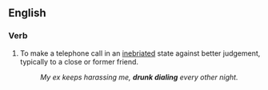 ==English==

===Verb===
{{en-verb|head=[[drunk]] [[dial]]|drunk dial|l|ing}}

# {{context|transitive|or|intransitive}} To make a telephone call in an [[inebriated]] state against better judgement, typically to a close or former friend.
#: ''My ex keeps harassing me, '''drunk dialing''' every other night.''